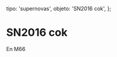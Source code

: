 
  tipo: 'supernovas',
  objeto: 'SN2016 cok',
};

# SN2016 cok

En M66

<Imagen
  src="registro/sn2016-cok_20160530_m66m65_20160530_i881.jpg"
  fecha="20160530"
/>